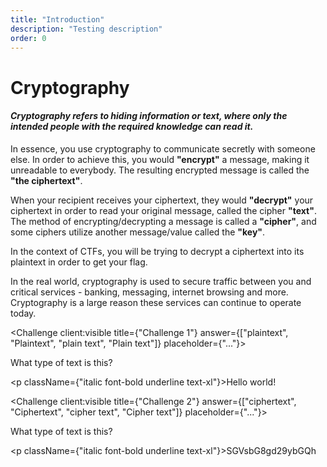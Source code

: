 ```yaml
---
title: "Introduction"
description: "Testing description"
order: 0
---
```


# **Cryptography**

#### _Cryptography refers to hiding information or text, where only the intended people with the required knowledge can read it._

In essence, you use cryptography to communicate secretly with someone else.
In order to achieve this, you would **"encrypt"** a message, making it unreadable to everybody. The resulting encrypted message is called the **"the ciphertext"**.

When your recipient receives your ciphertext, they would **"decrypt"** your ciphertext in order to read your original message, called the cipher **"text"**.
The method of encrypting/decrypting a message is called a **"cipher"**, and some ciphers utilize another message/value called the **"key"**.

In the context of CTFs, you will be trying to decrypt a ciphertext into its plaintext in order to get your flag.

In the real world, cryptography is used to secure traffic between you and critical services - banking, messaging, internet browsing and more.
Cryptography is a large reason these services can continue to operate today.

<Challenge client:visible title={"Challenge 1"} answer={["plaintext", "Plaintext", "plain text", "Plain text"]} placeholder={"..."}>
    <p>What type of text is this?</p>
    <p className={"italic font-bold underline text-xl"}>Hello world!</p>
</Challenge>

<Challenge client:visible title={"Challenge 2"} answer={["ciphertext", "Ciphertext", "cipher text", "Cipher text"]} placeholder={"..."}>
    <p>What type of text is this?</p>
    <p className={"italic font-bold underline text-xl"}>SGVsbG8gd29ybGQh</p>
</Challenge>